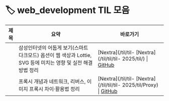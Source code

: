 
# 🏷️ web_development TIL 모음

<LabelIcons />

| 제목 | 요약 | 바로가기 |
|------|------|----------|
|  | 삼성인터넷의 어둡게 보기(스마트 다크모드) 옵션이 웹 색상과 Lottie, SVG 등에 미치는 영향 및 실전 해결 방법 정리 | [Nextra](/til/til- [Nextra](/til/til/til- 2025/til/) \| [GitHub]() |
|  | 프록시 개념과 네트워크, 리버스, 이미지 프록시 차이·활용법 정리 | [Nextra](/til/til- [Nextra](/til/til/til- 2025/til/Proxy) \| [GitHub](Proxy) |
